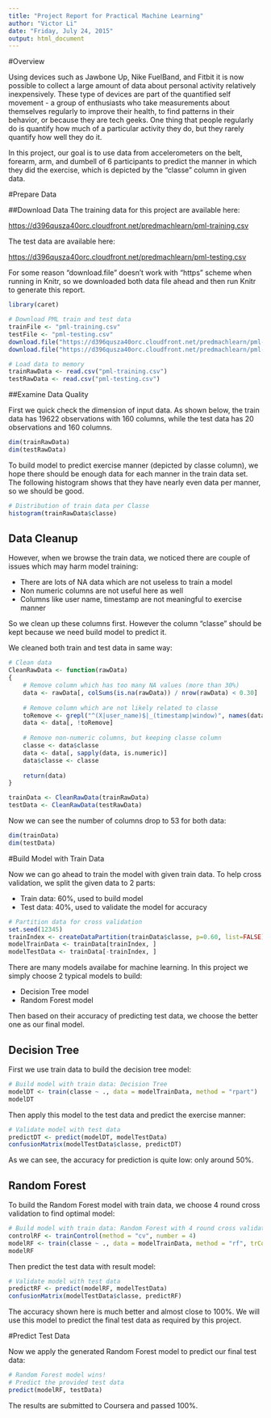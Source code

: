 ```yaml
---
title: "Project Report for Practical Machine Learning"
author: "Victor Li"
date: "Friday, July 24, 2015"
output: html_document
---
```


#Overview

Using devices such as Jawbone Up, Nike FuelBand, and Fitbit it is now possible to collect a large amount of data about personal activity relatively inexpensively. These type of devices are part of the quantified self movement - a group of enthusiasts who take measurements about themselves regularly to improve their health, to find patterns in their behavior, or because they are tech geeks. One thing that people regularly do is quantify how much of a particular activity they do, but they rarely quantify how well they do it. 

In this project, our goal is to use data from accelerometers on the belt, forearm, arm, and dumbell of 6 participants to predict the manner in which they did the exercise, which is depicted by the "classe" column in given data.

#Prepare Data

##Download Data
The training data for this project are available here: 

<https://d396qusza40orc.cloudfront.net/predmachlearn/pml-training.csv>

The test data are available here: 

<https://d396qusza40orc.cloudfront.net/predmachlearn/pml-testing.csv>

For some reason "download.file" doesn't work with "https" scheme when running in Knitr, so we downloaded both data file ahead and then run Knitr to generate this report.

```r
library(caret)
```

```r
# Download PML train and test data
trainFile <- "pml-training.csv"
testFile <- "pml-testing.csv" 
download.file("https://d396qusza40orc.cloudfront.net/predmachlearn/pml-training.csv", destfile = trainFile, method = "auto")
download.file("https://d396qusza40orc.cloudfront.net/predmachlearn/pml-testing.csv", destfile = testFile, method = "auto")
```

```r
# Load data to memory
trainRawData <- read.csv("pml-training.csv")
testRawData <- read.csv("pml-testing.csv")
```

##Examine Data Quality

First we quick check the dimension of input data. As shown below, the train data has 19622 observations with 160 columns, while the test data has 20 observations and 160 columns.

```r
dim(trainRawData)
dim(testRawData)
```

To build model to predict exercise manner (depicted by classe column), we hope there should be enough data for each manner in the train data set. The following histogram shows that they have nearly even data per manner, so we should be good.

```r
# Distribution of train data per Classe
histogram(trainRawData$classe)
```

## Data Cleanup

However, when we browse the train data, we noticed there are couple of issues which may harm model training:

- There are lots of NA data which are not useless to train a model
- Non numeric columns are not useful here as well
- Columns like user name, timestamp are not meaningful to exercise manner

So we clean up these columns first. However the column "classe" should be kept because we need build model to predict it.

We cleaned both train and test data in same way:

```r
# Clean data
CleanRawData <- function(rawData)
{
    # Remove column which has too many NA values (more than 30%)
    data <- rawData[, colSums(is.na(rawData)) / nrow(rawData) < 0.30]
    
    # Remove column which are not likely related to classe
    toRemove <- grepl("^(X|user_name)$|_(timestamp|window)", names(data))
    data <- data[, !toRemove]
    
    # Remove non-numeric columns, but keeping classe column
    classe <- data$classe
    data <- data[, sapply(data, is.numeric)]
    data$classe <- classe
    
    return(data)
}

trainData <- CleanRawData(trainRawData)
testData <- CleanRawData(testRawData)
```

Now we can see the number of columns drop to 53 for both data:

```r
dim(trainData)
dim(testData)
```

#Build Model with Train Data

Now we can go ahead to train the model with given train data. To help cross validation, we split the given data to 2 parts:

- Train data: 60%, used to build model
- Test data: 40%, used to validate the model for accuracy

```r
# Partition data for cross validation
set.seed(12345)
trainIndex <- createDataPartition(trainData$classe, p=0.60, list=FALSE)
modelTrainData <- trainData[trainIndex, ]
modelTestData <- trainData[-trainIndex, ]
```

There are many models availabe for machine learning. In this project we simply choose 2 typical models to build:

- Decision Tree model
- Random Forest model

Then based on their accuracy of predicting test data, we choose the better one as our final model.

## Decision Tree

First we use train data to build the decision tree model:

```r
# Build model with train data: Decision Tree
modelDT <- train(classe ~ ., data = modelTrainData, method = "rpart")
modelDT
```

Then apply this model to the test data and predict the exercise manner:

```r
# Validate model with test data
predictDT <- predict(modelDT, modelTestData)
confusionMatrix(modelTestData$classe, predictDT)
```

As we can see, the accuracy for prediction is quite low: only around 50%. 

## Random Forest

To build the Random Forest model with train data, we choose 4 round cross validation to find optimal model:

```r
# Build model with train data: Random Forest with 4 round cross validation
controlRF <- trainControl(method = "cv", number = 4)
modelRF <- train(classe ~ ., data = modelTrainData, method = "rf", trControl = controlRF)
modelRF
```

Then predict the test data with result model:

```r
# Validate model with test data
predictRF <- predict(modelRF, modelTestData)
confusionMatrix(modelTestData$classe, predictRF)
```

The accuracy shown here is much better and almost close to 100%. We will use this model to predict the final test data as required by this project.

#Predict Test Data

Now we apply the generated Random Forest model to predict our final test data:

```r
# Random Forest model wins!
# Predict the provided test data
predict(modelRF, testData)
```

The results are submitted to Coursera and passed 100%.
